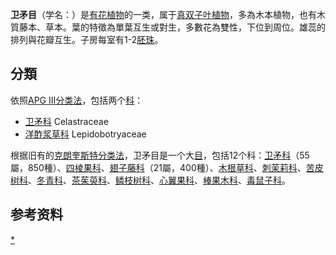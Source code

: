 {{unreferenced|time=2020-02-04}}
{{Automatic taxobox 
| taxon = Celastrales
| image = EuonymusBungeanus2.jpg
| image_width = 250px
| image_caption = [[絲棉木|絲棉木]]的果實
| authority = Baskerville
| subdivision_ranks = [[科_(生物)|科]]
| subdivision =
*[[衛矛科|衛矛科]] Celastraceae
*[[洋酢漿草科|洋酢漿草科]] Lepidobotryaceae
}}

'''卫矛目'''（学名：{{lang|la|Celastrales}}）是[[被子植物门|有花植物]]的一类，属于[[真双子叶植物|真双子叶植物]]，多為木本植物，也有木質藤本、草本。葉的特徵為單葉互生或對生，多數花為雙性，下位到周位。雄蕊的排列與花瓣互生。子房每室有1-2[[胚珠|胚珠]]。

==分類==
依照[[APG_III分类法|APG III分类法]]，包括两个[[科_(生物)|科]]：
* [[卫矛科|卫矛科]] Celastraceae
* [[洋酢浆草科|洋酢浆草科]] Lepidobotryaceae

根据旧有的[[克朗奎斯特分类法|克朗奎斯特分类法]]，卫矛目是一个大[[目_(生物)|目]]，包括12个科：[[卫矛科|卫矛科]]（55屬，850種）、[[四棱果科|四棱果科]]、[[翅子藤科|翅子藤科]]（21屬，400種）、[[木根草科|木根草科]]、[[刺茉莉科|刺茉莉科]]、[[苦皮树科|苦皮树科]]、[[冬青科|冬青科]]、[[茶茱萸科|茶茱萸科]]、[[鳞枝树科|鳞枝树科]]、[[心翼果科|心翼果科]]、[[棒果木科|棒果木科]]、[[毒鼠子科|毒鼠子科]]。

== 参考资料 ==
{{Commons-inline}}
{{Reflist}}
{{plant-stub}}
{{Taxonbar|from=Q21870}}

[[Category:卫矛目|*]]